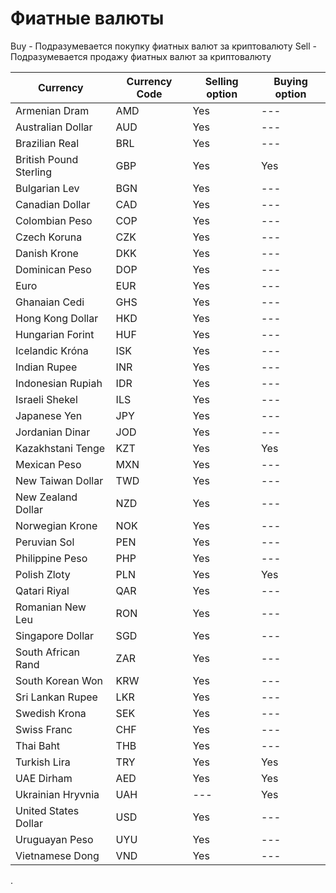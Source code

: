 # Фиатные валюты

Buy - Подразумевается покупку фиатных валют за криптовалюту 
Sell -  Подразумевается продажу фиатных валют за криптовалюту 

| Currency               | Currency Code | Selling option | Buying option |
|------------------------|---------------|----------------|---------------|
| Armenian Dram          | AMD           | Yes            | ---           |
| Australian Dollar      | AUD           | Yes            | ---           |
| Brazilian Real         | BRL           | Yes            | ---           |
| British Pound Sterling | GBP           | Yes            | Yes           |
| Bulgarian Lev          | BGN           | Yes            | ---           |
| Canadian Dollar        | CAD           | Yes            | ---           |
| Colombian Peso         | COP           | Yes            | ---           |
| Czech Koruna           | CZK           | Yes            | ---           |
| Danish Krone           | DKK           | Yes            | ---           |
| Dominican Peso         | DOP           | Yes            | ---           |
| Euro                   | EUR           | Yes            | ---           |
| Ghanaian Cedi          | GHS           | Yes            | ---           |
| Hong Kong Dollar       | HKD           | Yes            | ---           |
| Hungarian Forint       | HUF           | Yes            | ---           |
| Icelandic Króna        | ISK           | Yes            | ---           |
| Indian Rupee           | INR           | Yes            | ---           |
| Indonesian Rupiah      | IDR           | Yes            | ---           |
| Israeli Shekel         | ILS           | Yes            | ---           |
| Japanese Yen           | JPY           | Yes            | ---           |
| Jordanian Dinar        | JOD           | Yes            | ---           |
| Kazakhstani Tenge      | KZT           | Yes            | Yes           |
| Mexican Peso           | MXN           | Yes            | ---           |
| New Taiwan Dollar      | TWD           | Yes            | ---           |
| New Zealand Dollar     | NZD           | Yes            | ---           |
| Norwegian Krone        | NOK           | Yes            | ---           |
| Peruvian Sol           | PEN           | Yes            | ---           |
| Philippine Peso        | PHP           | Yes            | ---           |
| Polish Zloty           | PLN           | Yes            | Yes           |
| Qatari Riyal           | QAR           | Yes            | ---           |
| Romanian New Leu       | RON           | Yes            | ---           |
| Singapore Dollar       | SGD           | Yes            | ---           |
| South African Rand     | ZAR           | Yes            | ---           |
| South Korean Won       | KRW           | Yes            | ---           |
| Sri Lankan Rupee       | LKR           | Yes            | ---           |
| Swedish Krona          | SEK           | Yes            | ---           |
| Swiss Franc            | CHF           | Yes            | ---           |
| Thai Baht              | THB           | Yes            | ---           |
| Turkish Lira           | TRY           | Yes            | Yes           |
| UAE Dirham             | AED           | Yes            | Yes           |
| Ukrainian Hryvnia      | UAH           | ---            | Yes           |
| United States Dollar   | USD           | Yes            | ---           |
| Uruguayan Peso         | UYU           | Yes            | ---           |
| Vietnamese Dong        | VND           | Yes            | ---           |

.
